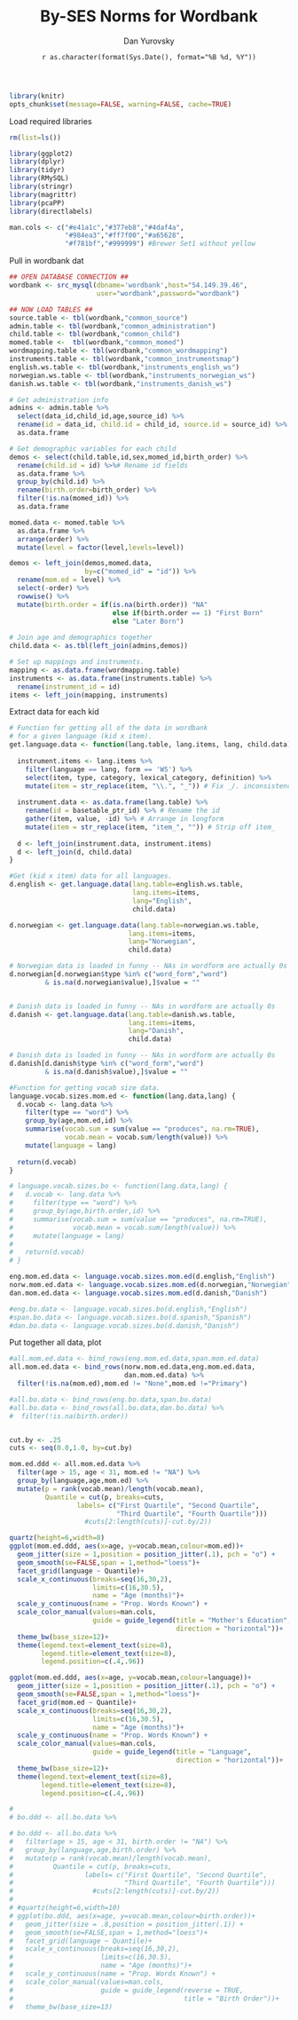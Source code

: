 % By-SES Norms for Wordbank
% Dan Yurovsky
% `r as.character(format(Sys.Date(), format="%B %d, %Y"))`

```r
library(knitr)
opts_chunk$set(message=FALSE, warning=FALSE, cache=TRUE)
```
Load required libraries
```r
rm(list=ls())

library(ggplot2)
library(dplyr)
library(tidyr)
library(RMySQL)
library(stringr)
library(magrittr)
library(pcaPP)
library(directlabels)

man.cols <- c("#e41a1c","#377eb8","#4daf4a",
              "#984ea3","#ff7f00","#a65628",
              "#f781bf","#999999") #Brewer Set1 without yellow
```

Pull in wordbank dat
```r
## OPEN DATABASE CONNECTION ##
wordbank <- src_mysql(dbname='wordbank',host="54.149.39.46",
                      user="wordbank",password="wordbank")

## NOW LOAD TABLES ##
source.table <- tbl(wordbank,"common_source")
admin.table <- tbl(wordbank,"common_administration")
child.table <- tbl(wordbank,"common_child")
momed.table <-  tbl(wordbank,"common_momed")
wordmapping.table <- tbl(wordbank,"common_wordmapping")
instruments.table <- tbl(wordbank,"common_instrumentsmap")
english.ws.table <- tbl(wordbank,"instruments_english_ws")
norwegian.ws.table <- tbl(wordbank,"instruments_norwegian_ws")
danish.ws.table <- tbl(wordbank,"instruments_danish_ws")

# Get administration info
admins <- admin.table %>%
  select(data_id,child_id,age,source_id) %>%
  rename(id = data_id, child.id = child_id, source.id = source_id) %>%
  as.data.frame

# Get demographic variables for each child
demos <- select(child.table,id,sex,momed_id,birth_order) %>%
  rename(child.id = id) %>%# Rename id fields 
  as.data.frame %>%
  group_by(child.id) %>%
  rename(birth.order=birth_order) %>%
  filter(!is.na(momed_id)) %>%
  as.data.frame

momed.data <- momed.table %>%
  as.data.frame %>%
  arrange(order) %>%
  mutate(level = factor(level,levels=level))

demos <- left_join(demos,momed.data,
                   by=c("momed_id" = "id")) %>%
  rename(mom.ed = level) %>%
  select(-order) %>%
  rowwise() %>%
  mutate(birth.order = if(is.na(birth.order)) "NA"
                          else if(birth.order == 1) "First Born"
                          else "Later Born")
        
# Join age and demographics together
child.data <- as.tbl(left_join(admins,demos))

# Set up mappings and instruments.
mapping <- as.data.frame(wordmapping.table)
instruments <- as.data.frame(instruments.table) %>%
  rename(instrument_id = id)
items <- left_join(mapping, instruments)
```

Extract data for each kid
```r
# Function for getting all of the data in wordbank 
# for a given language (kid x item).
get.language.data <- function(lang.table, lang.items, lang, child.data) {
  
  instrument.items <- lang.items %>% 
    filter(language == lang, form == 'WS') %>%
    select(item, type, category, lexical_category, definition) %>%
    mutate(item = str_replace(item, "\\.", "_")) # Fix _/. inconsistencies
  
  instrument.data <- as.data.frame(lang.table) %>%
    rename(id = basetable_ptr_id) %>% # Rename the id
    gather(item, value, -id) %>% # Arrange in longform
    mutate(item = str_replace(item, "item_", "")) # Strip off item_ 
  
  d <- left_join(instrument.data, instrument.items)
  d <- left_join(d, child.data)
}

#Get (kid x item) data for all languages.
d.english <- get.language.data(lang.table=english.ws.table, 
                               lang.items=items, 
                               lang="English",
                               child.data)

d.norwegian <- get.language.data(lang.table=norwegian.ws.table, 
                              lang.items=items, 
                              lang="Norwegian",
                              child.data)

# Norwegian data is loaded in funny -- NAs in wordform are actually 0s
d.norwegian[d.norwegian$type %in% c("word_form","word")
         & is.na(d.norwegian$value),]$value = ""


# Danish data is loaded in funny -- NAs in wordform are actually 0s
d.danish <- get.language.data(lang.table=danish.ws.table, 
                              lang.items=items, 
                              lang="Danish",
                              child.data)

# Danish data is loaded in funny -- NAs in wordform are actually 0s
d.danish[d.danish$type %in% c("word_form","word")
         & is.na(d.danish$value),]$value = ""

#Function for getting vocab size data.
language.vocab.sizes.mom.ed <- function(lang.data,lang) {
  d.vocab <- lang.data %>%
    filter(type == "word") %>%
    group_by(age,mom.ed,id) %>%
    summarise(vocab.sum = sum(value == "produces", na.rm=TRUE),
              vocab.mean = vocab.sum/length(value)) %>%
    mutate(language = lang)
  
  return(d.vocab)
}

# language.vocab.sizes.bo <- function(lang.data,lang) {
#   d.vocab <- lang.data %>%
#     filter(type == "word") %>%
#     group_by(age,birth.order,id) %>%
#     summarise(vocab.sum = sum(value == "produces", na.rm=TRUE),
#               vocab.mean = vocab.sum/length(value)) %>%
#     mutate(language = lang)
#   
#   return(d.vocab)
# }

eng.mom.ed.data <- language.vocab.sizes.mom.ed(d.english,"English")
norw.mom.ed.data <- language.vocab.sizes.mom.ed(d.norwegian,"Norwegian")
dan.mom.ed.data <- language.vocab.sizes.mom.ed(d.danish,"Danish")

#eng.bo.data <- language.vocab.sizes.bo(d.english,"English")
#span.bo.data <- language.vocab.sizes.bo(d.spanish,"Spanish")
#dan.bo.data <- language.vocab.sizes.bo(d.danish,"Danish")
```

Put together all data, plot
```r
#all.mom.ed.data <- bind_rows(eng.mom.ed.data,span.mom.ed.data)
all.mom.ed.data <- bind_rows(norw.mom.ed.data,eng.mom.ed.data,
                             dan.mom.ed.data) %>%
  filter(!is.na(mom.ed),mom.ed != "None",mom.ed !="Primary")

#all.bo.data <- bind_rows(eng.bo.data,span.bo.data)
#all.bo.data <- bind_rows(all.bo.data,dan.bo.data) %>%
#  filter(!is.na(birth.order))


cut.by <- .25
cuts <- seq(0.0,1.0, by=cut.by)

mom.ed.ddd <- all.mom.ed.data %>% 
  filter(age > 15, age < 31, mom.ed != "NA") %>%
  group_by(language,age,mom.ed) %>%
  mutate(p = rank(vocab.mean)/length(vocab.mean),
         Quantile = cut(p, breaks=cuts, 
                 labels= c("First Quartile", "Second Quartile",
                           "Third Quartile", "Fourth Quartile")))
                   #cuts[2:length(cuts)]-cut.by/2))

quartz(height=6,width=8)
ggplot(mom.ed.ddd, aes(x=age, y=vocab.mean,colour=mom.ed))+
  geom_jitter(size = 1,position = position_jitter(.1), pch = "o") +
  geom_smooth(se=FALSE,span = 1,method="loess")+
  facet_grid(language ~ Quantile)+
  scale_x_continuous(breaks=seq(16,30,2),
                     limits=c(16,30.5),
                     name = "Age (months)")+
  scale_y_continuous(name = "Prop. Words Known") +
  scale_color_manual(values=man.cols,
                     guide = guide_legend(title = "Mother's Education",
                                          direction = "horizontal"))+
  theme_bw(base_size=12)+
  theme(legend.text=element_text(size=8),
        legend.title=element_text(size=8),
        legend.position=c(.4,.96))
```
```r
ggplot(mom.ed.ddd, aes(x=age, y=vocab.mean,colour=language))+
  geom_jitter(size = 1,position = position_jitter(.1), pch = "o") +
  geom_smooth(se=FALSE,span = 1,method="loess")+
  facet_grid(mom.ed ~ Quantile)+
  scale_x_continuous(breaks=seq(16,30,2),
                     limits=c(16,30.5),
                     name = "Age (months)")+
  scale_y_continuous(name = "Prop. Words Known") +
  scale_color_manual(values=man.cols,
                     guide = guide_legend(title = "Language",
                                          direction = "horizontal"))+
  theme_bw(base_size=12)+
  theme(legend.text=element_text(size=8),
        legend.title=element_text(size=8),
        legend.position=c(.4,.96))

# 
# bo.ddd <- all.bo.data %>% 

# bo.ddd <- all.bo.data %>% 
#   filter(age > 15, age < 31, birth.order != "NA") %>%
#   group_by(language,age,birth.order) %>%
#   mutate(p = rank(vocab.mean)/length(vocab.mean),
#          Quantile = cut(p, breaks=cuts, 
#                  labels= c("First Quartile", "Second Quartile",
#                            "Third Quartile", "Fourth Quartile")))
#                    #cuts[2:length(cuts)]-cut.by/2))
# 
# #quartz(height=6,width=10)
# ggplot(bo.ddd, aes(x=age, y=vocab.mean,colour=birth.order))+
#   geom_jitter(size = .8,position = position_jitter(.1)) +
#   geom_smooth(se=FALSE,span = 1,method="loess")+
#   facet_grid(language ~ Quantile)+
#   scale_x_continuous(breaks=seq(16,30,2),
#                      limits=c(16,30.5),
#                      name = "Age (months)")+
#   scale_y_continuous(name = "Prop. Words Known") +
#   scale_color_manual(values=man.cols,
#                      guide = guide_legend(reverse = TRUE,
#                                           title = "Birth Order"))+
#   theme_bw(base_size=13)
```
